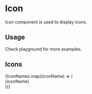 
<Meta title="Atoms/Icon/Docs" />

# Icon
Icon component is used to display icons.

## Usage
Check playground for more examples.

## Icons
<ThemeProvider theme={theme}>
  <div style={{ display: "flex", alignItems: "center",  flexWrap: "wrap", paddingTop: "16px" }}>
    {IconNames.map((iconName) => (
      <div style={{ display: "flex", width: "33%", alignItems: "center", marginBottom: "16px" }}>
        <Icon name={iconName} color="purple" />
        <span style={{ marginLeft: "10px", color: "#000" }}>{iconName}</span>
      </div>
    ))}
  </div>
</ThemeProvider>
